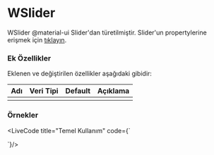 
# WSlider

WSlider @material-ui Slider'dan türetilmiştir.
Slider'un propertylerine erişmek için [tıklayın](https://material-ui.com/api/slider/).

### Ek Özellikler

Eklenen ve değiştirilen özellikler aşağıdaki gibidir:

| Adı                 | Veri Tipi                                                     | Default | Açıklama                                        |
|:--------------------|:--------------------------------------------------------------|:--------|:------------------------------------------------|
|                     |                                                               |         |                                                 |


### Örnekler

<LiveCode title="Temel Kullanım" code={`
<div style={{padding: 50}}>
  <WFace.WSlider
    defaultValue={30}    
    valueLabelDisplay="auto"
    step={10}
    marks
    min={10}
    max={110}
  />
  <WFace.WSlider
    defaultValue={20}        
    aria-labelledby="discrete-slider-custom"
    step={10}
    valueLabelDisplay="auto"
    marks={[
      {
        value: 0,
        label: '0°C',
      },
      {
        value: 20,
        label: '20°C',
      },
      {
        value: 37,
        label: '37°C',
      },
      {
        value: 100,
        label: '100°C',
      },
    ]}
  />
  <WFace.WSlider
    style={{marginTop: 50}}
    defaultValue={80}    
    aria-labelledby="discrete-slider-always"
    step={10}    
    valueLabelDisplay="on"
  />
  <WFace.WSlider        
    valueLabelDisplay="auto"
    aria-labelledby="range-slider"    
    value={[20, 37]}
  />

</div>
`}/>